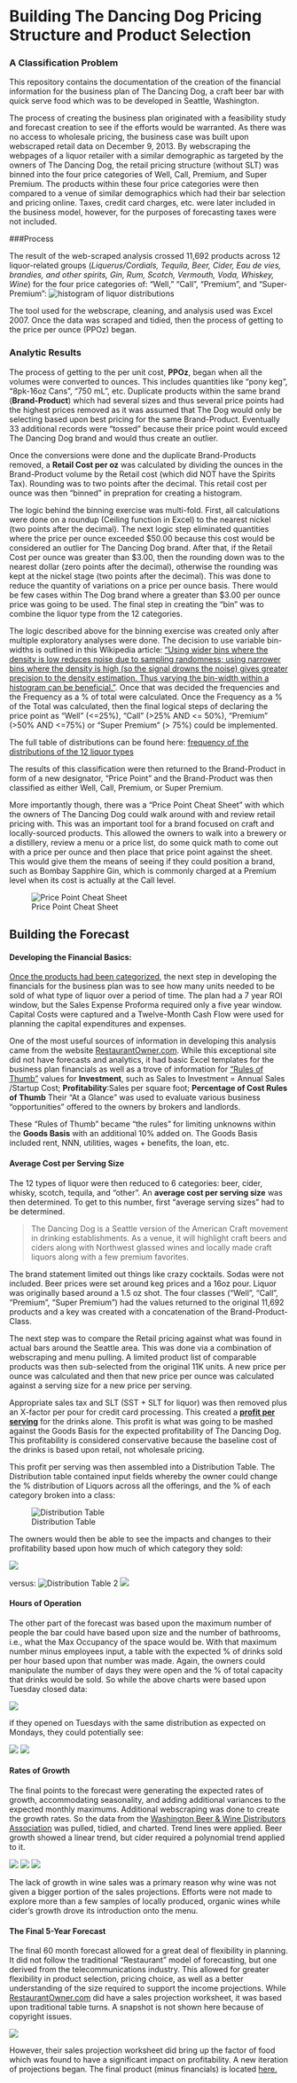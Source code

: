 # Building The Dancing Dog Pricing Structure and Product Selection

###  A Classification Problem

This repository contains the documentation of the creation of the financial information for the business plan of The Dancing Dog, a craft beer bar with quick serve food which was to be developed in Seattle, Washington.  

The process of creating the business plan originated with a feasibility study and forecast creation to see if the efforts would be warranted.  As there was no access to wholesale pricing, the business case was built upon webscraped retail data on December 9, 2013.  By webscraping the webpages of a liquor retailer with a similar demographic as targeted by the owners of The Dancing Dog, the retail pricing structure (without SLT) was binned into the four price categories of Well, Call, Premium, and Super Premium.  The products within these four price categories were then compared to a venue of similar demographics which had their bar selection and pricing online.  Taxes, credit card charges, etc. were later included in the business model, however, for the purposes of forecasting taxes were not included.

###Process 

The result of the web-scraped analysis crossed 11,692 products across 12 liquor-related groups (*Liquerus/Cordials, Tequila, Beer, Cider, Eau de vies, brandies, and other spirits, Gin, Rum, Scotch, Vermouth, Voda, Whiskey, Wine*) for the four price categories of: "Well," "Call", "Premium", and "Super-Premium":
![histogram of liquor distributions](figure/binned_liquors.png)

The tool used for the webscrape, cleaning, and analysis used was Excel 2007.  Once the data was scraped and tidied, then the process of getting to the price per ounce (PPOz) began.  

### Analytic Results
The process of getting to the per unit cost, **PPOz**, began when all the volumes were converted to ounces.  This includes quantities like "pony keg", "8pk-16oz Cans", "750 mL", etc.  Duplicate products within the same brand (**Brand-Product**) which had several sizes and thus several price points had the highest prices removed as it was assumed that The Dog would only be selecting based upon best pricing for the same Brand-Product.  Eventually 33 additional records were "tossed" because their price point would exceed The Dancing Dog brand and would thus create an outlier.  

Once the conversions were done and the duplicate Brand-Products removed, a **Retail Cost per oz** was calculated by dividing the ounces in the Brand-Product volume by the Retail cost (which did NOT have the Spirits Tax).  Rounding was to two points after the decimal.  This retail cost per ounce was then "binned" in prepration for creating a histogram. 

The logic behind the binning exercise was multi-fold.  First, all calculations were done on a roundup (Ceiling function in Excel) to the nearest nickel (two points after the decimal).  The next logic step eliminated quantities where the price per ounce exceeded $50.00 because this cost would be considered an outlier for The Dancing Dog brand.  After that, if the Retail Cost per ounce was greater than $3.00, then the rounding down was to the nearest dollar (zero points after the decimal), otherwise the rounding was kept at the nickel stage (two points after the decimal).  This was done to reduce the quantity of variations on a price per ounce basis.  There would be few cases within The Dog brand where a greater than $3.00 per ounce price was going to be used. The final step in creating the "bin" was to combine the liquor type from the 12 categories.  

The logic described above for the binning exercise was created only after multiple exploratory analyses were done.  The decision to use variable bin-widths is outlined in this Wikipedia article:
["Using wider bins where the density is low reduces noise due to sampling randomness; using narrower bins where the density is high (so the signal drowns the noise) gives greater precision to the density estimation. Thus varying the bin-width within a histogram can be beneficial."](https://en.wikipedia.org/wiki/Histogram).  Once that was decided the frequencies and the Frequency as a % of total were calculated.  Once the Frequency as a % of the Total was calculated, then the final logical steps of declaring the price point as "Well" (<=25%), "Call" (>25% AND <= 50%), "Premium" (>50% AND <=75%) or "Super Premium" (> 75%) could be implemented.

The full table of distributions can be found here:
[frequency of the distributions of the 12 liquor types](figure/frequency_of_distributions.png)

The results of this classification were then returned to the Brand-Product in form of a new designator, "Price Point" and the Brand-Product was then classified as either Well, Call, Premium, or Super Premium.

More importantly though, there was a "Price Point Cheat Sheet" with which the owners of The Dancing Dog could walk around with and review retail pricing with.   This was an important tool for a brand focused on craft and locally-sourced products.  This allowed the owners to walk into a brewery or a distillery, review a menu or a price list, do some quick math to come out with a price per ounce and then place that price point against the sheet.  This would give them the means of seeing if they could position a brand, such as Bombay Sapphire Gin, which is commonly charged at a Premium level when its cost is actually at the Call level.  


![Price Point Cheat Sheet](figure/PricePointCheatSheet.png)


## Building the Forecast

#### Developing the Financial Basics:
[Once the products had been categorized](figure/PricePointExample.png), the next step in developing the financials for the business plan was to see how many units needed to be sold of what type of liquor over a period of time.  The plan had a 7 year ROI window, but the Sales Expense Proforma required only a five year window.  Capital Costs were captured and a Twelve-Month Cash Flow were used for planning the capital expenditures and expenses.

One of the most useful sources of information in developing this analysis came from the website [RestaurantOwner.com](http://www.restaurantowner.com/).  While this exceptional site did not have forecasts and analytics, it had basic Excel templates for the business plan financials as well as a trove of information for ["Rules of Thumb"](http://www.restaurantowner.com/members/Restaurant-Rules-of-Thumb-Industry-Averages-Standards.cfm?sd=71) values for **Investment**, such as Sales to Investment = Annual Sales /Startup Cost; **Profitability**:Sales per square foot;  **Percentage of Cost Rules of Thumb**  Their "At a Glance" was used to evaluate various business "opportunities" offered to the owners by brokers and landlords.

These "Rules of Thumb" became "the rules" for limiting unknowns within the **Goods Basis** with an additional 10% added on. The Goods Basis included rent, NNN, utilities, wages + benefits, the loan, etc.  

#### Average Cost per Serving Size
The 12 types of liquor were then reduced to 6 categories:  beer, cider, whisky, scotch, tequila, and "other".  An **average cost per serving size** was then determined.  To get to this number, first "average serving sizes" had to be determined.  

>The Dancing Dog is a Seattle version of the American Craft movement in drinking establishments.  As a venue, it will highlight craft beers and ciders along with Northwest glassed wines and locally made craft liquors along with a few premium favorites.

The brand statement limited out things like crazy cocktails.  Sodas were not included.  Beer prices were set around keg prices and a 16oz pour.  Liquor was originally based around a 1.5 oz shot. The four classes ("Well", "Call", "Premium", "Super Premium") had the values returned to the original 11,692 products and a key was created with a concatenation of the Brand-Product-Class.  

The next step was to compare the Retail pricing against what was found in actual bars around the Seattle area.  This was done via a combination of webscraping and menu pulling.  A limited product list of comparable products was then sub-selected from the original 11K units.  A new price per ounce was calculated and then that new price per ounce was calculated against a serving size for a new price per serving.

Appropriate sales tax and SLT (SST + SLT for liquor) was then removed plus an X-factor per pour for credit card processing.  This created a [**profit per serving**](figure/ProfitPerServing.png) for the drinks alone.  This profit is what was going to be mashed against the Goods Basis for the expected profitability of The Dancing Dog.  This profitability is considered conservative because the baseline cost of the drinks is based upon retail, not wholesale pricing.  

This profit per serving was then assembled into a Distribution Table.  The Distribution table contained input fields whereby the owner could change the % distribution of Liquors across all the offerings, and the % of each category broken into a class:

![Distribution Table](figure/distribution.png)

The owners would then be able to see the impacts and changes to their profitability based upon how much of which category they sold:

![](figure/c1.png)

versus:
![Distribution Table 2](figure/d2.png)
![](figure/c2.png)

#### Hours of Operation
The other part of the forecast was based upon the maximum number of people the bar could have based upon size and the number of bathrooms, i.e., what the Max Occupancy of the space would be.  With that maximum number minus employees input, a table with the expected % of drinks sold per hour based upon that number was made.  Again, the owners could manipulate the number of days they were open and the % of total capacity that drinks would be sold.  So while the above charts were based upon Tuesday closed data:

![](figure/lp.png)

if they opened on Tuesdays with the same distribution as expected on Mondays, they could potentially see:

![](figure/d3.png)
![](figure/c3.png)

#### Rates of Growth
The final points to the forecast were generating the expected rates of growth, accommodating seasonality, and adding additional variances to the expected monthly maximums.  Additional webscraping was done to create the growth rates.  So the data from the [Washington Beer & Wine Distributors Association](http://www.wbwwa.com/beerwinesales.htm) was pulled, tidied, and charted.  Trend lines were applied.  Beer growth showed a linear trend, but cider required a polynomial trend applied to it.

![](figure/w1.png)
![](figure/ci1.png)
![](figure/wi1.png)

The lack of growth in wine sales was a primary reason why wine was not given a bigger portion of the sales projections.  Efforts were not made to explore more than a few samples of locally produced, organic wines while cider's growth drove its introduction onto the menu.

#### The Final 5-Year Forecast
The final 60 month forecast allowed for a great deal of flexibility in planning.  It did not follow the traditional "Restaurant" model of forecasting, but one derived from the telecommunications industry.  This allowed for greater flexibility in product selection, pricing choice, as well as a better understanding of the size required to support the income projections.  While [RestaurantOwner.com](http://www.restaurantowner.com/) did have a sales projection worksheet, it was based upon traditional table turns.  A snapshot is not shown here because of copyright issues.  

![](figure/f1.png)


However, their sales projection worksheet did bring up the factor of food which was found to have a significant impact on profitability.  A new iteration of projections began.  The final product (minus financials) is located [here.](Business Plan - no financials.pdf)











